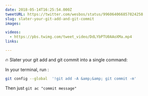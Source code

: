 ```yaml
---
date: 2018-05-14T16:25:54.000Z
tweetURL: https://twitter.com/wesbos/status/996064066857824258
slug: slater-your-git-add-and-git-commit
images:

videos:
  - https://pbs.twimg.com/tweet_video/DdLYbPTU0AAoXMa.mp4
links:

---
```

🔥 Slater your git add and git commit into a single command:

In your terminal, run :

```bash
git config --global  '!git add -A &amp;&amp; git commit -m'
```

Then just `git ac "commit message"`
